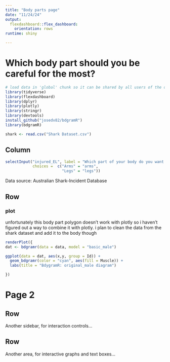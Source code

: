 ```yaml
---
title: "Body parts page"
date: "11/24/24"
output: 
  flexdashboard::flex_dashboard:
    orientation: rows
runtime: shiny

---
```


Which body part should you be careful for the most?
=====================================  

```r
# load data in 'global' chunk so it can be shared by all users of the dashboard
library(tidyverse)
library(flexdashboard)
library(dplyr)
library(plotly)
library(stringr)
library(devtools)
install_github("josedv82/bdgramR")
library(bdgramR)

shark <- read.csv("Shark Dataset.csv")

```

Column {.sidebar}
-----------------------------------------------------------------------

```r
selectInput("injured_EL", label = "Which part of your body do you want to watch out for?", 
            choices =  c("Arms" = "arms",
                         "Legs" = "legs"))


```

Data source: Australian Shark-Incident Database

Row
-----------------------------------------------------------------------
### plot

unfortunately this body part polygon doesn't work with plotly so i haven't figured out a way to combine it with plotly. i plan to clean the data from the shark dataset and add it to the body though

```r
renderPlot({
dat <- bdgramr(data = data, model = "basic_male")

ggplot(data = dat, aes(x,y, group = Id)) +
  geom_bdgramr(color = "cyan", aes(fill = Muscle)) +
  labs(title = "BdygramR: original_male diagram")

})
```

Page 2
=====================================  

Row
-----------------------------------------------------------------------

Another sidebar, for interaction controls...

Row
-----------------------------------------------------------------------

Another area, for interactive graphs and text boxes...
